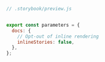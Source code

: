 ```js
// .storybook/preview.js


export const parameters = {
  docs: {
    // Opt-out of inline rendering
    inlineStories: false,
  },
};
```
